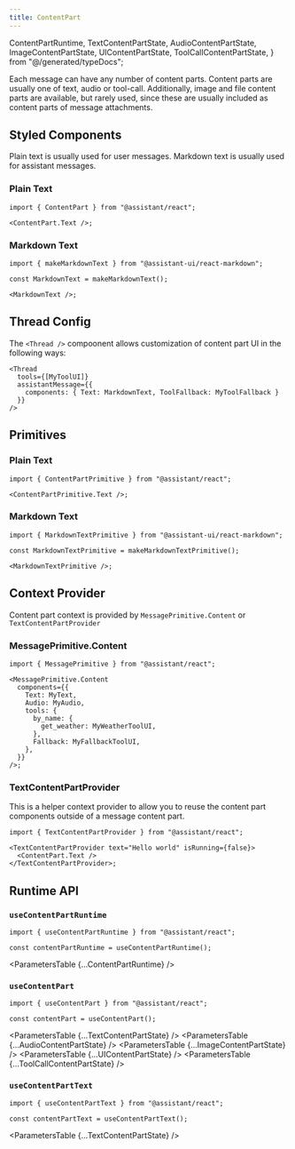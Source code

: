 ```yaml
---
title: ContentPart
---
```


  ContentPartRuntime,
  TextContentPartState,
  AudioContentPartState,
  ImageContentPartState,
  UIContentPartState,
  ToolCallContentPartState,
} from "@/generated/typeDocs";

Each message can have any number of content parts.
Content parts are usually one of text, audio or tool-call.
Additionally, image and file content parts are available, but rarely used, since these are usually included as content parts of message attachments.

## Styled Components

Plain text is usually used for user messages.
Markdown text is usually used for assistant messages.

### Plain Text

```tsx
import { ContentPart } from "@assistant/react";

<ContentPart.Text />;
```

### Markdown Text

```tsx
import { makeMarkdownText } from "@assistant-ui/react-markdown";

const MarkdownText = makeMarkdownText();

<MarkdownText />;
```

## Thread Config

The `<Thread />` compoonent allows customization of content part UI in the following ways:

```tsx
<Thread
  tools={[MyToolUI]}
  assistantMessage={{
    components: { Text: MarkdownText, ToolFallback: MyToolFallback }
  }}
/>
```

## Primitives

### Plain Text

```tsx
import { ContentPartPrimitive } from "@assistant/react";

<ContentPartPrimitive.Text />;
````

### Markdown Text

```tsx
import { MarkdownTextPrimitive } from "@assistant-ui/react-markdown";

const MarkdownTextPrimitive = makeMarkdownTextPrimitive();

<MarkdownTextPrimitive />;
```

## Context Provider

Content part context is provided by `MessagePrimitive.Content` or `TextContentPartProvider`

### MessagePrimitive.Content

```tsx
import { MessagePrimitive } from "@assistant/react";

<MessagePrimitive.Content
  components={{
    Text: MyText,
    Audio: MyAudio,
    tools: {
      by_name: {
        get_weather: MyWeatherToolUI,
      },
      Fallback: MyFallbackToolUI,
    },
  }}
/>;
```

### TextContentPartProvider

This is a helper context provider to allow you to reuse the content part components outside of a message content part.

```tsx
import { TextContentPartProvider } from "@assistant/react";

<TextContentPartProvider text="Hello world" isRunning={false}>
  <ContentPart.Text />
</TextContentPartProvider>;
```

## Runtime API

### `useContentPartRuntime`

```tsx
import { useContentPartRuntime } from "@assistant/react";

const contentPartRuntime = useContentPartRuntime();
```

<ParametersTable {...ContentPartRuntime} />

### `useContentPart`

```tsx
import { useContentPart } from "@assistant/react";

const contentPart = useContentPart();
```

<ParametersTable {...TextContentPartState} />
<ParametersTable {...AudioContentPartState} />
<ParametersTable {...ImageContentPartState} />
<ParametersTable {...UIContentPartState} />
<ParametersTable {...ToolCallContentPartState} />

### `useContentPartText`

```tsx
import { useContentPartText } from "@assistant/react";

const contentPartText = useContentPartText();
```

<ParametersTable {...TextContentPartState} />
